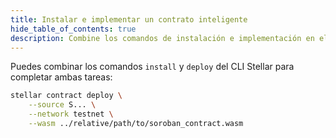```yaml
---
title: Instalar e implementar un contrato inteligente
hide_table_of_contents: true
description: Combine los comandos de instalación e implementación en el CLI Stellar para completar ambas tareas.
---
```


Puedes combinar los comandos `install` y `deploy` del CLI Stellar para completar ambas tareas:

```bash
stellar contract deploy \
    --source S... \
    --network testnet \
    --wasm ../relative/path/to/soroban_contract.wasm
```
